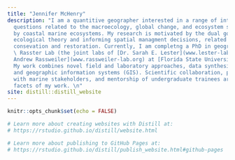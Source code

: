 ```yaml
---
title: "Jennifer McHenry"
description: "I am a quantitive geographer interested in a range of interdisciplinary
  questions related to the macroecology, global change, and ecosystem services provided
  by coastal marine ecosystems. My research is motivated by the dual goal of advancing
  ecological theory and informing spatial managment decisions, related to habitat
  consevation and restoration. Currently, I am completng a PhD in geography in the
  \ Rasster Lab (the joint labs of [Dr. Sarah E. Lester](www.lester-lab.org) and [Dr.
  Andrew Rassweiler](www.rassweiler-lab.org) at [Florida State University](www.geography.fsu.edu)).
  My work combines novel field and laboratory approaches, data synthesis, modeling,
  and geographic information systems (GIS). Scientific collaboration, partnerships
  with marine stakeholders, and mentorship of undergraduate trainees are all important
  facets of my work. \n"
site: distill::distill_website
---
```


```r
knitr::opts_chunk$set(echo = FALSE)

# Learn more about creating websites with Distill at:
# https://rstudio.github.io/distill/website.html

# Learn more about publishing to GitHub Pages at:
# https://rstudio.github.io/distill/publish_website.html#github-pages

```

